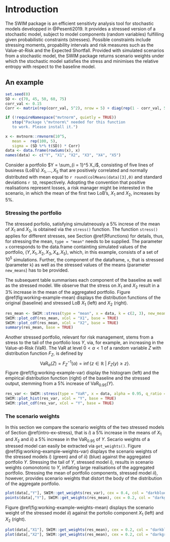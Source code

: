 

# Introduction

The SWIM package is an efficient sensitivty analysis tool for stochastic models developped in @Pesenti2019. It provides a stressed version of a stochastic model, subject to model components (random variables) fulfilling given probabilistic constraints (stresses). Possible constraints include stressing moments, propability intervals and risk measures such as the Value-at-Risk and the Expected Shortfall. Provided with simulated scenarios from a stochastic model, the SWIM package returns scenario weights under which the stochastic model satisfies the stress and minimises the relative entropy with respect to the baseline model. 


## An example

``` r
set.seed(0)
SD <- c(70, 45, 50, 60, 75)
corr_val <- 0.15
Corr <- matrix(rep(corr_val, 5^2), nrow = 5) + diag(rep(1 - corr_val, 5))

if (!requireNamespace("mvtnorm", quietly = TRUE))
   stop("Package \"mvtnorm\" needed for this function 
   to work. Please install it.")
   
x <- mvtnorm::rmvnorm(10^5, 
   mean =  rep(100, 5), 
   sigma = (SD %*% t(SD)) * Corr)
data <- data.frame(rowSums(x), x)
names(data) <- c("Y", "X1", "X2", "X3", "X4", "X5")
```


Consider a portfolio $Y = \sum_{i = 1}^5 X_i$, consisting of five lines of business (LoB's) $X_1, \ldots, X_5$ that are positively correlated and normally distributed with mean equal to `r round(colMeans(data)[3],0)` and standard deviations `r SD`, respectively. Adopting the convention that positive realisations represent losses, a risk manager might be interested in the scenario, in which the mean of the first two LoB's, $X_1$ and $X_2$, increases by $5\%$.

### Stressing the portfolio {#intro-ex-stress}
The stressed porfolio, satisfying simulatneously a $5\%$ increse of the mean of $X_1$ and $X_2$, is obtained via the `stress()` function. The function `stress()` applies for different stresses, see Section \@ref(Rfunctions) for details, thus, for stressing the mean, `type = "mean"` needs to be supplied. The parameter `x` corresponds to the data.frame containting simulated values of the portfolio, $(Y, X_1, X_2, X_3, X_4, X_5)$, which, in this example, consists of a set of $10^5$ simulations. Further, the component of the dataframe, `x`, that is stressed (parameter `k`) as well as the stressed values of the means (parameter `new_means`) has to be provided. 


The subsequent table summarises each component of the baseline as well as the stressed model. We observe that the stress on $X_1$ and $X_2$ result in a $3\%$ increase in the mean of the aggregated portfolio. Figure \@ref(fig:working-example-mean) displays the distribution functions of the original (baseline) and stressed LoB $X_1$ (left) and $X_2$ (right).


``` r
res_mean <- SWIM::stress(type = "mean", x = data, k = c(2, 3), new_means = c(105, 105))
SWIM::plot_cdf(res_mean, xCol = "X1", base = TRUE)
SWIM::plot_cdf(res_mean, xCol = "X2", base = TRUE)
summary(res_mean, base = TRUE)
```


Another stressed portfolio, relevant for risk management, stems from a stress to the tail of the portfolio loss $Y$, via, for example, an increasing in the Value-at-Risk ($\text{VaR}$). The $\text{VaR}$ at level $0 < \alpha < 1$ of a random variable $Z$ with distribution function $F_Z$, is defined by $$\text{VaR}_\alpha(Z) = F_Z^{-1}(\alpha) = \inf \{z \in \mathbb{R} ~|~F_Z(y) \geq z \}.$$ Figure \@ref(fig:working-example-var) display the histogram (left) and the empirical distribution function (right) of the baseline and the stressed output, stemming from a $5\%$ increase of $\text{VaR}_{0.95}(Y)$.

``` r
res_var <- SWIM::stress(type = "VaR", x = data, alpha = 0.95, q_ratio = 1.05) 
SWIM::plot_hist(res_var, xCol = "Y", base = TRUE)
SWIM::plot_cdf(res_var, xCol = "Y", base = TRUE)
```


### The scenario weights
In this section we compare the scenario weights of the two stressed models of Section \@ref(intro-ex-stress), that is $i)$ a $5\%$ increase in the means of $X_1$ and $X_2$ and $ii)$ a $5\%$ increase in the $\text{VaR}_{0.95}$ of $Y$. Secario weights of a stressed model can easily be extracted via `get_weights()`. Figure \@ref(fig:working-example-weights-var) displays the scenario weights of the stressed models $i)$ (green) and of $ii)$ (blue) against the aggregated portfolio $Y$. Stressing the tail of $Y$, stressed model $i)$, results in scenario weights comonotonic to $Y$, inflating large realisations of the aggregated portfolio. Stressing the mean of portfolio components, stressed model $ii)$, however, provides scenario weights that distort the body of the distribution of the aggregate portfolio. 

``` r

plot(data[,"Y"], SWIM::get_weights(res_var), cex = 0.4, col = "darkblue", xlab = "Y", ylab = "")
points(data[,"Y"], SWIM::get_weights(res_mean), cex = 0.2, col = "darkgreen")
```

Figure \@ref(fig:working-example-weights-mean) displays the scenario weight of the stressed model $ii)$ against the portolio component $X_1$ (left) and $X_2$ (right). 



``` r

plot(data[,"X1"], SWIM::get_weights(res_mean), cex = 0.2, col = "darkblue", xlab = "X1", ylab = "")
plot(data[,"X2"], SWIM::get_weights(res_mean), cex = 0.2, col = "darkgreen", xlab = "X2", ylab = "")
```
